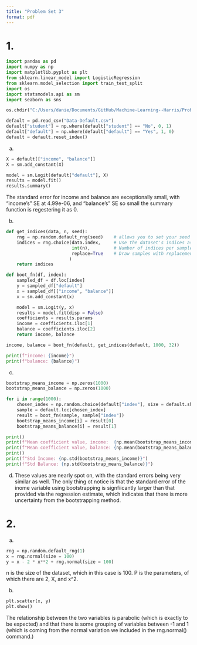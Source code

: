 ```yaml
---
title: "Problem Set 3"
format: pdf
---
```


# 1.
```python
import pandas as pd
import numpy as np
import matplotlib.pyplot as plt
from sklearn.linear_model import LogisticRegression
from sklearn.model_selection import train_test_split
import os
import statsmodels.api as sm
import seaborn as sns

os.chdir("C:/Users/danie/Documents/GitHub/Machine-Learning--Harris/Problem-set-3")

default = pd.read_csv("Data-Default.csv")
default["student"] = np.where(default["student"] == "No", 0, 1)
default["default"] = np.where(default["default"] == "Yes", 1, 0)
default = default.reset_index()

```


(a)
```python
X = default[["income", "balance"]]
X = sm.add_constant(X)

model = sm.Logit(default["default"], X)
results = model.fit()
results.summary()
```

The standard error for income and balance are exceptionally small, with "income's" SE at 4.99e-06, and "balance's" SE
so small the summary function is regestering it as 0. 


(b)
```python

def get_indices(data, n, seed):
    rng = np.random.default_rng(seed)    # allows you to set your seed
    indices = rng.choice(data.index,     # Use the dataset's indices as the input
                         int(n),         # Number of indices per sample
                         replace=True    # Draw samples with replacement
                        )
    return indices

def boot_fn(df, index):
    sampled_df = df.loc[index]
    y = sampled_df["default"]
    x = sampled_df[["income", "balance"]]
    x = sm.add_constant(x)

    model = sm.Logit(y, x)
    results = model.fit(disp = False)
    coefficients = results.params
    income = coefficients.iloc[1]
    balance = coefficients.iloc[2]
    return income, balance

income, balance = boot_fn(default, get_indices(default, 1000, 32))

print(f"income: {income}")
print(f"balance: {balance}")


```

(c)
```python
bootstrap_means_income = np.zeros(1000)
bootstrap_means_balance = np.zeros(1000)

for i in range(1000):
    chosen_index = np.random.choice(default["index"], size = default.shape[0], replace = True)
    sample = default.loc[chosen_index]
    result = boot_fn(sample, sample["index"])
    bootstrap_means_income[i] = result[0]
    bootstrap_means_balance[i] = result[1]

print()
print(f"Mean coefficient value, income:  {np.mean(bootstrap_means_income)}")
print(f"Mean coefficient value, balance: {np.mean(bootstrap_means_balance)}")
print()
print(f"Std Income: {np.std(bootstrap_means_income)}")
print(f"Std Balance: {np.std(bootstrap_means_balance)}")

```

(d)
These values are nearly spot on, with the standard errors being very similar as well. The only thing ot notice is that the standard error of the inome variable using bootstrapping is signfiicantly larger than that provided via the regression estimate, which indicates that there is more uncertainty from the bootstrapping method. 

# 2. 
(a)
```python
rng = np.random.default_rng(1)
x = rng.normal(size = 100)
y = x - 2 * x**2 + rng.normal(size = 100)

```

n is the size of the dataset, which in this case is 100. P is the parameters, of which there are 2, X, and x^2. 

(b)
```python
plt.scatter(x, y)
plt.show()
```

The relationship between the two variables is parabolic (which is exactly to be expected) and that there is some grouping of variables between -1 and 1 (which is coming from the normal variation we included in the rng.normal() command.)